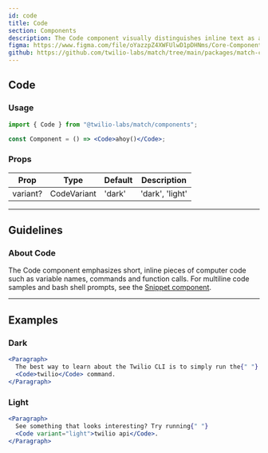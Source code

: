 ```yaml
---
id: code
title: Code
section: Components
description: The Code component visually distinguishes inline text as a fragment of computer code.
figma: https://www.figma.com/file/oYazzpZ4XWFUlwD1pDHNms/Core-Components?node-id=212%3A535
github: https://github.com/twilio-labs/match/tree/main/packages/match-components/src/code
---
```


## Code

### Usage

```jsx
import { Code } from "@twilio-labs/match/components";

const Component = () => <Code>ahoy()</Code>;
```

### Props

| Prop     | Type        | Default | Description     |
| -------- | ----------- | ------- | --------------- |
| variant? | CodeVariant | 'dark'  | 'dark', 'light' |

---

## Guidelines

### About Code

The Code component emphasizes short, inline pieces of computer code such as variable names, commands and function calls. For multiline code samples and bash shell prompts, see the [Snippet component](./snippet.mdx).

---

## Examples

### Dark

```jsx live
<Paragraph>
  The best way to learn about the Twilio CLI is to simply run the{" "}
  <Code>twilio</Code> command.
</Paragraph>
```

### Light

```jsx live
<Paragraph>
  See something that looks interesting? Try running{" "}
  <Code variant="light">twilio api</Code>.
</Paragraph>
```
